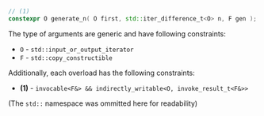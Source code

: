 ```cpp
// (1)
constexpr O generate_n( O first, std::iter_difference_t<O> n, F gen );
```

The type of arguments are generic and have following constraints:
- `O` - `std::input_or_output_iterator`
- `F` - `std::copy_constructible`

Additionally, each overload has the following constraints:
- **(1)** - `invocable<F&> && indirectly_writable<O, invoke_result_t<F&>>`

(The `std::` namespace was ommitted here for readability)
